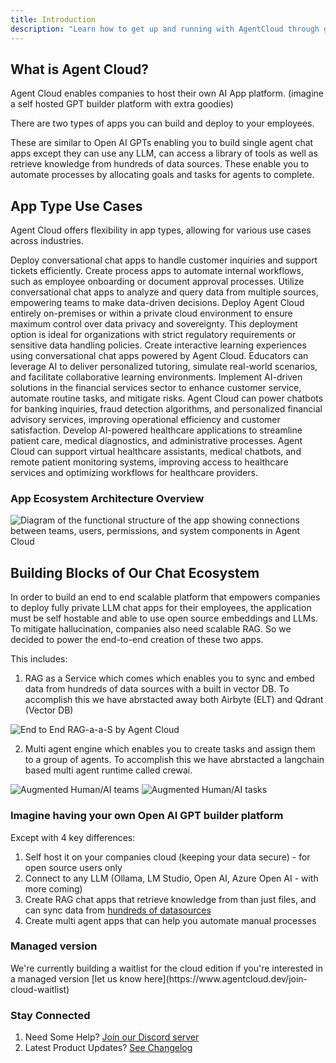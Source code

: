 ```yaml
---
title: Introduction
description: "Learn how to get up and running with AgentCloud through guides, tutorials and platform resources."
---
```


## What is Agent Cloud?

Agent Cloud enables companies to host their own AI App platform. (imagine a self hosted GPT builder platform with extra goodies)

There are two types of apps you can build and deploy to your employees.
<CardGroup cols={2}>

<Card title="Conversational Chat Apps" icon="link" iconType="duotone" color="#ca8b04" href="/demo-chat-rag-bigquery">
    These are similar to Open AI GPTs enabling you to build single agent chat apps except they can use any LLM, can access a library of tools as well as retrieve knowledge from hundreds of data sources.
</Card>

<Card title="Process Apps" icon="link" iconType="duotone" color="#ca8b04">
    These enable you to automate processes by allocating goals and tasks for agents to complete.
</Card>
</CardGroup>

## App Type Use Cases

Agent Cloud offers flexibility in app types, allowing for various use cases across industries.

<Accordion title="Customer Support">
    Deploy conversational chat apps to handle customer inquiries and support tickets efficiently.
</Accordion>

<Accordion title="Internal Knowledge Base">
    Create process apps to automate internal workflows, such as employee onboarding or document approval processes.
</Accordion>

<Accordion title="Data Analysis">
    Utilize conversational chat apps to analyze and query data from multiple sources, empowering teams to make data-driven decisions.
</Accordion>

<Accordion title="Fully Local Deployment">
    Deploy Agent Cloud entirely on-premises or within a private cloud environment to ensure maximum control over data privacy and sovereignty. This deployment option is ideal for organizations with strict regulatory requirements or sensitive data handling policies.
</Accordion>

<Accordion title="Education and Training">
    Create interactive learning experiences using conversational chat apps powered by Agent Cloud. Educators can leverage AI to deliver personalized tutoring, simulate real-world scenarios, and facilitate collaborative learning environments.
</Accordion>

<Accordion title="Financial Services">
    Implement AI-driven solutions in the financial services sector to enhance customer service, automate routine tasks, and mitigate risks. Agent Cloud can power chatbots for banking inquiries, fraud detection algorithms, and personalized financial advisory services, improving operational efficiency and customer satisfaction.
</Accordion>

<Accordion title="Healthcare Solutions">
    Develop AI-powered healthcare applications to streamline patient care, medical diagnostics, and administrative processes. Agent Cloud can support virtual healthcare assistants, medical chatbots, and remote patient monitoring systems, improving access to healthcare services and optimizing workflows for healthcare providers.
</Accordion>

### App Ecosystem Architecture Overview

<Frame caption="Organizational and Functional Map">
    <img src="/images/functional-map.png" alt="Diagram of the functional structure of the app showing connections between teams, users, permissions, and system components in Agent Cloud"/>
</Frame>

## Building Blocks of Our Chat Ecosystem

In order to build an end to end scalable platform that empowers companies to deploy fully private LLM chat apps for their employees,
the application must be self hostable and able to use open source embeddings and LLMs.
To mitigate hallucination, companies also need scalable RAG.
So we decided to power the end-to-end creation of these two apps.

This includes:

1. RAG as a Service which comes which enables you to sync and embed data from hundreds of data sources with a built in vector DB.
   To accomplish this we have abrstacted away both Airbyte (ELT) and Qdrant (Vector DB)
<Frame>
    <img src="/images/end-to-end-RAG-a-a-S.png" alt="End to End RAG-a-a-S by Agent Cloud" />
</Frame>

2. Multi agent engine which enables you to create tasks and assign them to a group of agents.
   To accomplish this we have abrstacted a langchain based multi agent runtime called crewai.

<Frame caption="Augmented Human/AI teams">
    <img src="/images/ai-teams.png" alt="Augmented Human/AI teams"/>
</Frame>

<Frame caption="Augmented Human/AI tasks">
    <img src="/images/ai-tasks.png" alt="Augmented Human/AI tasks"/>
</Frame>

### Imagine having your own Open AI GPT builder platform

Except with 4 key differences:

1. Self host it on your companies cloud (keeping your data secure) - for open source users only
2. Connect to any LLM (Ollama, LM Studio, Open AI, Azure Open AI - with more coming)
3. Create RAG chat apps that retrieve knowledge from than just files, and can sync data from [hundreds of datasources](https://agentcloud.dev/integrations)
4. Create multi agent apps that can help you automate manual processes

### Managed version

<Info>
    We're currently building a waitlist for the cloud edition if you're interested in a managed version [let us know here](https://www.agentcloud.dev/join-cloud-waitlist)
</Info>


### Stay Connected

1. Need Some Help? [Join our Discord server](https://discord.gg/4WBdXsyJzN)
2. Latest Product Updates? [See Changelog](https://github.com/rnadigital/agentcloud/blob/master/CHANGELOG.md)
